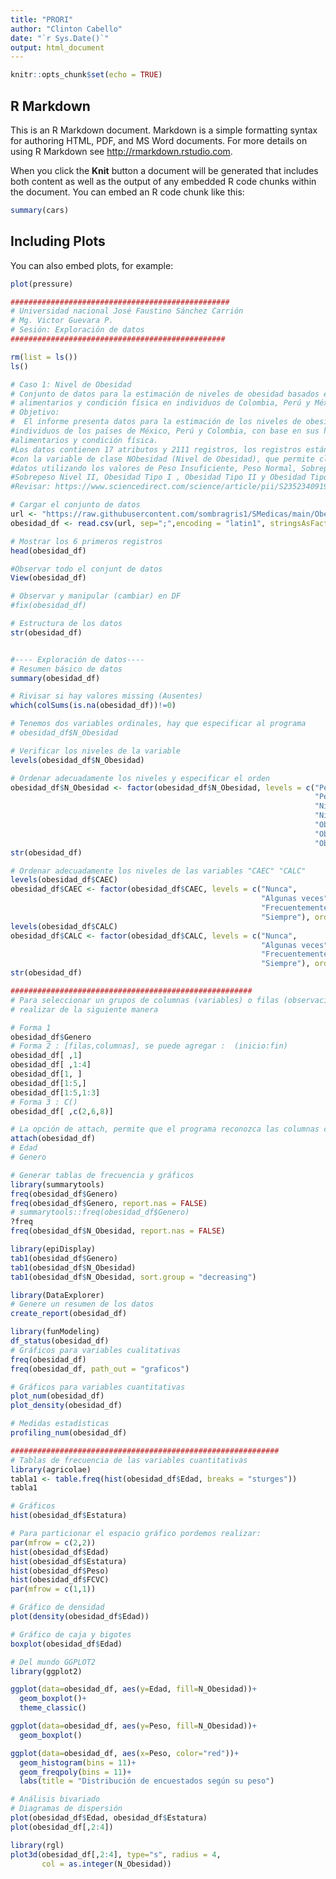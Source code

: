 ```yaml
---
title: "PRORI"
author: "Clinton Cabello"
date: "`r Sys.Date()`"
output: html_document
---
```


```r
knitr::opts_chunk$set(echo = TRUE)
```

## R Markdown

This is an R Markdown document. Markdown is a simple formatting syntax for authoring HTML, PDF, and MS Word documents. For more details on using R Markdown see <http://rmarkdown.rstudio.com>.

When you click the **Knit** button a document will be generated that includes both content as well as the output of any embedded R code chunks within the document. You can embed an R code chunk like this:

```r
summary(cars)
```

## Including Plots

You can also embed plots, for example:

```r
plot(pressure)
```

```r
#################################################
# Universidad nacional José Faustino Sánchez Carrión                                                                                                                                                 Mg. Víctor Guevara P.
# Mg. Victor Guevara P.
# Sesión: Exploración de datos
################################################ 

rm(list = ls())
ls()

# Caso 1: Nivel de Obesidad
# Conjunto de datos para la estimación de niveles de obesidad basados en hábitos
# alimentarios y condición física en individuos de Colombia, Perú y México.
# Objetivo:
#  El informe presenta datos para la estimación de los niveles de obesidad en
#individuos de los países de México, Perú y Colombia, con base en sus hábitos
#alimentarios y condición física.
#Los datos contienen 17 atributos y 2111 registros, los registros están etiquetados
#con la variable de clase NObesidad (Nivel de Obesidad), que permite clasificar los
#datos utilizando los valores de Peso Insuficiente, Peso Normal, Sobrepeso Nivel I,
#Sobrepeso Nivel II, Obesidad Tipo I , Obesidad Tipo II y Obesidad Tipo III.
#Revisar: https://www.sciencedirect.com/science/article/pii/S2352340919306985

# Cargar el conjunto de datos
url <- "https://raw.githubusercontent.com/sombragris1/SMedicas/main/Obesidad.csv"
obesidad_df <- read.csv(url, sep=";",encoding = "latin1", stringsAsFactors = TRUE)

# Mostrar los 6 primeros registros 
head(obesidad_df)

#Observar todo el conjunt de datos
View(obesidad_df)

# Observar y manipular (cambiar) en DF
#fix(obesidad_df)

# Estructura de los datos
str(obesidad_df)


#---- Exploración de datos----
# Resumen básico de datos
summary(obesidad_df)

# Rivisar si hay valores missing (Ausentes)
which(colSums(is.na(obesidad_df))!=0)

# Tenemos dos variables ordinales, hay que especificar al programa
# obesidad_df$N_Obesidad

# Verificar los niveles de la variable
levels(obesidad_df$N_Obesidad)

# Ordenar adecuadamente los niveles y especificar el orden
obesidad_df$N_Obesidad <- factor(obesidad_df$N_Obesidad, levels = c("Peso bajo",
                                                                    "Peso normal",
                                                                    "Nivel de sobrepeso I",
                                                                    "Nivel de sobrepeso II",
                                                                    "Obesidad tipo I",
                                                                    "Obesidad tipo II",
                                                                    "Obesidad tipo III"),ordered = T)
str(obesidad_df)

# Ordenar adecuadamente los niveles de las variables "CAEC" "CALC"
levels(obesidad_df$CAEC)
obesidad_df$CAEC <- factor(obesidad_df$CAEC, levels = c("Nunca",
                                                        "Algunas veces",
                                                        "Frecuentemente",
                                                        "Siempre"), ordered = T)
levels(obesidad_df$CALC)
obesidad_df$CALC <- factor(obesidad_df$CALC, levels = c("Nunca",
                                                        "Algunas veces",
                                                        "Frecuentemente",
                                                        "Siempre"), ordered = T)
str(obesidad_df)

######################################################
# Para seleccionar un grupos de columnas (variables) o filas (observaciones) se puede
# realizar de la siguiente manera

# Forma 1
obesidad_df$Genero
# Forma 2 : [filas,columnas], se puede agregar :  (inicio:fin)
obesidad_df[ ,1]
obesidad_df[ ,1:4]
obesidad_df[1, ]
obesidad_df[1:5,]
obesidad_df[1:5,1:3]
# Forma 3 : C()
obesidad_df[ ,c(2,6,8)]

# La opción de attach, permite que el programa reconozca las columnas como objetos
attach(obesidad_df)
# Edad
# Genero

# Generar tablas de frecuencia y gráficos
library(summarytools)
freq(obesidad_df$Genero)
freq(obesidad_df$Genero, report.nas = FALSE)
# summarytools::freq(obesidad_df$Genero)
?freq
freq(obesidad_df$N_Obesidad, report.nas = FALSE)

library(epiDisplay)
tab1(obesidad_df$Genero)
tab1(obesidad_df$N_Obesidad)
tab1(obesidad_df$N_Obesidad, sort.group = "decreasing")

library(DataExplorer)
# Genere un resumen de los datos
create_report(obesidad_df)

library(funModeling)
df_status(obesidad_df)
# Gráficos para variables cualitativas
freq(obesidad_df)
freq(obesidad_df, path_out = "graficos")

# Gráficos para variables cuantitativas
plot_num(obesidad_df)
plot_density(obesidad_df)

# Medidas estadísticas
profiling_num(obesidad_df)

############################################################
# Tablas de frecuencia de las variables cuantitativas
library(agricolae)
tabla1 <- table.freq(hist(obesidad_df$Edad, breaks = "sturges"))
tabla1

# Gráficos
hist(obesidad_df$Estatura)

# Para particionar el espacio gráfico pordemos realizar:
par(mfrow = c(2,2))
hist(obesidad_df$Edad)
hist(obesidad_df$Estatura)
hist(obesidad_df$Peso)
hist(obesidad_df$FCVC)
par(mfrow = c(1,1))

# Gráfico de densidad
plot(density(obesidad_df$Edad))

# Gráfico de caja y bigotes
boxplot(obesidad_df$Edad)

# Del mundo GGPLOT2
library(ggplot2)

ggplot(data=obesidad_df, aes(y=Edad, fill=N_Obesidad))+
  geom_boxplot()+
  theme_classic()

ggplot(data=obesidad_df, aes(y=Peso, fill=N_Obesidad))+
  geom_boxplot()

ggplot(data=obesidad_df, aes(x=Peso, color="red"))+
  geom_histogram(bins = 11)+
  geom_freqpoly(bins = 11)+
  labs(title = "Distribución de encuestados según su peso")

# Análisis bivariado
# Diagramas de dispersión
plot(obesidad_df$Edad, obesidad_df$Estatura)
plot(obesidad_df[,2:4])

library(rgl)
plot3d(obesidad_df[,2:4], type="s", radius = 4, 
       col = as.integer(N_Obesidad))


```

